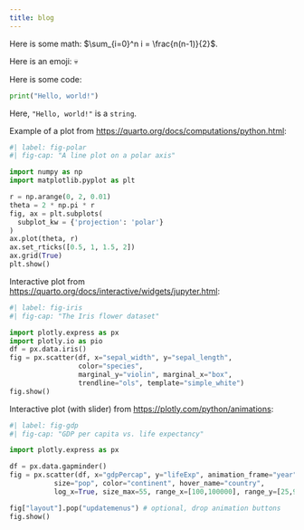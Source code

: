 ```yaml
---
title: blog
---
```


Here is some math: $\sum_{i=0}^n i = \frac{n(n-1)}{2}$.

Here is an emoji: 💀

Here is some code:
```python
print("Hello, world!")
```
Here, `"Hello, world!"` is a `string`.


Example of a plot from <https://quarto.org/docs/computations/python.html>:

```python
#| label: fig-polar
#| fig-cap: "A line plot on a polar axis"

import numpy as np
import matplotlib.pyplot as plt

r = np.arange(0, 2, 0.01)
theta = 2 * np.pi * r
fig, ax = plt.subplots(
  subplot_kw = {'projection': 'polar'} 
)
ax.plot(theta, r)
ax.set_rticks([0.5, 1, 1.5, 2])
ax.grid(True)
plt.show()
```


Interactive plot from <https://quarto.org/docs/interactive/widgets/jupyter.html>:

```python
#| label: fig-iris
#| fig-cap: "The Iris flower dataset"

import plotly.express as px
import plotly.io as pio
df = px.data.iris()
fig = px.scatter(df, x="sepal_width", y="sepal_length", 
                 color="species", 
                 marginal_y="violin", marginal_x="box", 
                 trendline="ols", template="simple_white")
fig.show()
```


Interactive plot (with slider) from <https://plotly.com/python/animations>:

```python
#| label: fig-gdp
#| fig-cap: "GDP per capita vs. life expectancy"

import plotly.express as px

df = px.data.gapminder()
fig = px.scatter(df, x="gdpPercap", y="lifeExp", animation_frame="year", animation_group="country",
           size="pop", color="continent", hover_name="country",
           log_x=True, size_max=55, range_x=[100,100000], range_y=[25,90])

fig["layout"].pop("updatemenus") # optional, drop animation buttons
fig.show()
```
